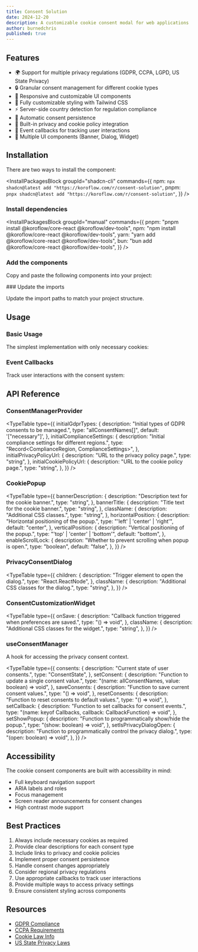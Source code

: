 ```yaml
---
title: Consent Solution
date: 2024-12-20
description: A customizable cookie consent modal for web applications
author: burnedchris
published: true
---
```


<ComponentPreview name="consent-solution-demo" />

## Features

- 🌍 Support for multiple privacy regulations (GDPR, CCPA, LGPD, US State Privacy)
- 🔒 Granular consent management for different cookie types
- 📱 Responsive and customizable UI components
- 🎨 Fully customizable styling with Tailwind CSS
- ⚡ Server-side country detection for regulation compliance
- 🔄 Automatic consent persistence
- 📝 Built-in privacy and cookie policy integration
- 🎯 Event callbacks for tracking user interactions
- 🧩 Multiple UI components (Banner, Dialog, Widget)

## Installation

There are two ways to install the component:

<Accordions>
<Accordion title="Using Shadcn CLI" id="shadcn">
 
<InstallPackagesBlock
groupId="shadcn-cli"
  commands={{
    npm: `npx shadcn@latest add "https://koroflow.com/r/consent-solution"`,
    pnpm: `pnpx shadcn@latest add "https://koroflow.com/r/consent-solution"`,
  }}
/>

</Accordion>
<Accordion title="Manually" id="manually">
 <Steps>
<Step>

### Install dependencies

<InstallPackagesBlock groupId="manual" commands={{
  pnpm: "pnpm install @koroflow/core-react @koroflow/dev-tools",
  npm: "npm install @koroflow/core-react @koroflow/dev-tools",
  yarn: "yarn add @koroflow/core-react @koroflow/dev-tools",
  bun: "bun add @koroflow/core-react @koroflow/dev-tools",
}} />
</Step>
<Step>
### Add the components

Copy and paste the following components into your project:

<ComponentSource name="consent-solution" />

</Step>
<Step>
### Update the imports

Update the import paths to match your project structure.

</Step>
</Steps>
</Accordion>
</Accordions>

## Usage

### Basic Usage

The simplest implementation with only necessary cookies:

<ComponentPreview name="consent-solution-minimal-demo" defaultTab="Code" />

### Event Callbacks

Track user interactions with the consent system:

<ComponentPreview name="consent-solution-callback-demo" defaultTab="Code" />

## API Reference

### ConsentManagerProvider

<TypeTable
  type={{
    initialGdprTypes: {
      description: "Initial types of GDPR consents to be managed.",
      type: "allConsentNames[]",
      default: '["necessary"]',
    },
    initialComplianceSettings: {
      description: "Initial compliance settings for different regions.",
      type: "Record<ComplianceRegion, ComplianceSettings>",
    },
    initialPrivacyPolicyUrl: {
      description: "URL to the privacy policy page.",
      type: "string",
    },
    initialCookiePolicyUrl: {
      description: "URL to the cookie policy page.",
      type: "string",
    },
  }}
/>

### CookiePopup

<TypeTable
  type={{
    bannerDescription: {
      description: "Description text for the cookie banner.",
      type: "string",
    },
    bannerTitle: {
      description: "Title text for the cookie banner.",
      type: "string",
    },
    className: {
      description: "Additional CSS classes.",
      type: "string",
    },
    horizontalPosition: {
      description: "Horizontal positioning of the popup.",
      type: "'left' | 'center' | 'right'",
      default: "center",
    },
    verticalPosition: {
      description: "Vertical positioning of the popup.",
      type: "'top' | 'center' | 'bottom'",
      default: "bottom",
    },
    enableScrollLock: {
      description: "Whether to prevent scrolling when popup is open.",
      type: "boolean",
      default: "false",
    },
  }}
/>

### PrivacyConsentDialog

<TypeTable
  type={{
    children: {
      description: "Trigger element to open the dialog.",
      type: "React.ReactNode",
    },
    className: {
      description: "Additional CSS classes for the dialog.",
      type: "string",
    },
  }}
/>

### ConsentCustomizationWidget

<TypeTable
  type={{
    onSave: {
      description: "Callback function triggered when preferences are saved.",
      type: "() => void",
    },
    className: {
      description: "Additional CSS classes for the widget.",
      type: "string",
    },
  }}
/>

### useConsentManager

A hook for accessing the privacy consent context.

<TypeTable
  type={{
    consents: {
      description: "Current state of user consents.",
      type: "ConsentState",
    },
    setConsent: {
      description: "Function to update a single consent value.",
      type: "(name: allConsentNames, value: boolean) => void",
    },
    saveConsents: {
      description: "Function to save current consent values.",
      type: "() => void",
    },
    resetConsents: {
      description: "Function to reset consents to default values.",
      type: "() => void",
    },
    setCallback: {
      description: "Function to set callbacks for consent events.",
      type: "(name: keyof Callbacks, callback: CallbackFunction) => void",
    },
    setShowPopup: {
      description: "Function to programmatically show/hide the popup.",
      type: "(show: boolean) => void",
    },
    setIsPrivacyDialogOpen: {
      description: "Function to programmatically control the privacy dialog.",
      type: "(open: boolean) => void",
    },
  }}
/>

## Accessibility

The cookie consent components are built with accessibility in mind:

- Full keyboard navigation support
- ARIA labels and roles
- Focus management
- Screen reader announcements for consent changes
- High contrast mode support

## Best Practices

1. Always include necessary cookies as required
2. Provide clear descriptions for each consent type
3. Include links to privacy and cookie policies
4. Implement proper consent persistence
5. Handle consent changes appropriately
6. Consider regional privacy regulations
7. Use appropriate callbacks to track user interactions
8. Provide multiple ways to access privacy settings
9. Ensure consistent styling across components

## Resources

- [GDPR Compliance](https://gdpr.eu/cookies/)
- [CCPA Requirements](https://oag.ca.gov/privacy/ccpa)
- [Cookie Law Info](https://www.cookielaw.org/the-cookie-law/)
- [US State Privacy Laws](https://iapp.org/resources/article/us-state-privacy-legislation-tracker/)
